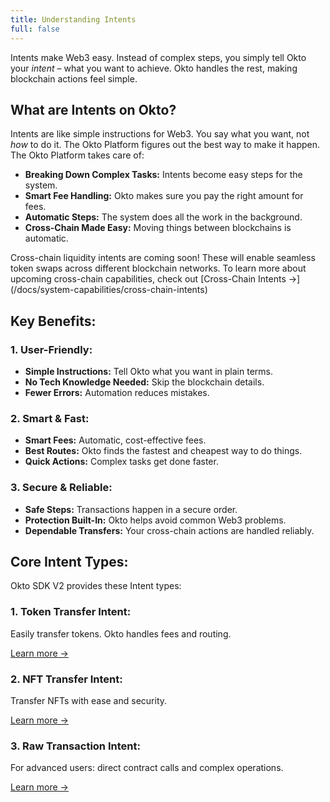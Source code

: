 ```yaml
---
title: Understanding Intents
full: false
---
```



<AIMarkdownComponent isIndex={false} />

Intents make Web3 easy.  Instead of complex steps, you simply tell Okto your *intent* – what you want to achieve.  Okto handles the rest, making blockchain actions feel simple.

## What are Intents on Okto?

Intents are like simple instructions for Web3. You say what you want, not *how* to do it. The Okto Platform figures out the best way to make it happen.  The Okto Platform takes care of:

- **Breaking Down Complex Tasks:**  Intents become easy steps for the system.
- **Smart Fee Handling:**  Okto makes sure you pay the right amount for fees.
- **Automatic Steps:**  The system does all the work in the background.
- **Cross-Chain Made Easy:**  Moving things between blockchains is automatic.

<Callout type="Note">
Cross-chain liquidity intents are coming soon! These will enable seamless token swaps across different blockchain networks. To learn more about upcoming cross-chain capabilities, check out [Cross-Chain Intents →](/docs/system-capabilities/cross-chain-intents)
</Callout>

## Key Benefits:

### 1. User-Friendly:

- **Simple Instructions:** Tell Okto what you want in plain terms.
- **No Tech Knowledge Needed:**  Skip the blockchain details.
- **Fewer Errors:**  Automation reduces mistakes.

### 2. Smart & Fast: 

- **Smart Fees:** Automatic, cost-effective fees.
- **Best Routes:** Okto finds the fastest and cheapest way to do things.
- **Quick Actions:** Complex tasks get done faster.

### 3. Secure & Reliable: 

- **Safe Steps:** Transactions happen in a secure order.
- **Protection Built-In:**  Okto helps avoid common Web3 problems.
- **Dependable Transfers:**  Your cross-chain actions are handled reliably.

## Core Intent Types:

Okto SDK V2 provides these Intent types:

### 1. Token Transfer Intent:

Easily transfer tokens. Okto handles fees and routing.

[Learn more →](/docs/nextjs-sdk/tokenTransfer)

### 2. NFT Transfer Intent:

Transfer NFTs with ease and security.

[Learn more →](/docs/nextjs-sdk/nftTransfer)

### 3. Raw Transaction Intent:

For advanced users: direct contract calls and complex operations.

[Learn more →](/docs/nextjs-sdk/evmRawTransaction)